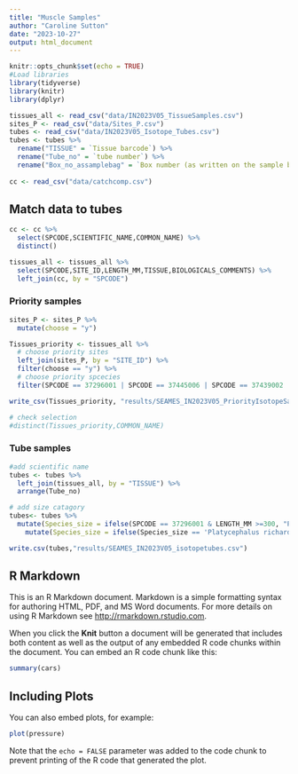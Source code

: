 ```yaml
---
title: "Muscle Samples"
author: "Caroline Sutton"
date: "2023-10-27"
output: html_document
---
```


```r
knitr::opts_chunk$set(echo = TRUE)
#Load libraries
library(tidyverse)
library(knitr)
library(dplyr)

tissues_all <- read_csv("data/IN2023V05_TissueSamples.csv")
sites_P <- read_csv("data/Sites_P.csv")
tubes <- read_csv("data/IN2023V05_Isotope_Tubes.csv")
tubes <- tubes %>% 
  rename("TISSUE" = `Tissue barcode`) %>% 
  rename("Tube_no" = `tube number`) %>% 
  rename("Box_no_assamplebag" = `Box number (as written on the sample bag)`)
  
cc <- read_csv("data/catchcomp.csv")
```

## Match data to tubes
```r
cc <- cc %>% 
  select(SPCODE,SCIENTIFIC_NAME,COMMON_NAME) %>%
  distinct()

tissues_all <- tissues_all %>% 
  select(SPCODE,SITE_ID,LENGTH_MM,TISSUE,BIOLOGICALS_COMMENTS) %>% 
  left_join(cc, by = "SPCODE")
```

### Priority samples
```r
sites_P <- sites_P %>% 
  mutate(choose = "y")

Tissues_priority <- tissues_all %>% 
  # choose priority sites
  left_join(sites_P, by = "SITE_ID") %>% 
  filter(choose == "y") %>% 
  # choose priority spcecies
  filter(SPCODE == 37296001 | SPCODE == 37445006 | SPCODE == 37439002 | SPCODE == 37038004 | SPCODE == 37287001 | SPCODE == 37228002| SPCODE == 37465006| SPCODE == 37330014| SPCODE == 37227001)

write_csv(Tissues_priority, "results/SEAMES_IN2023V05_PriorityIsotopeSampeles.csv")

# check selection
#distinct(Tissues_priority,COMMON_NAME)
```

### Tube samples
```r

#add scientific name
tubes <- tubes %>%
  left_join(tissues_all, by = "TISSUE") %>% 
  arrange(Tube_no) 

# add size catagory
tubes<- tubes %>% 
  mutate(Species_size = ifelse(SPCODE == 37296001 & LENGTH_MM >=300, "Platycephalus richardsoni_lg",SCIENTIFIC_NAME)) %>% 
    mutate(Species_size = ifelse(Species_size == 'Platycephalus richardsoni', "Platycephalus richardsoni_sm",Species_size)) 

write.csv(tubes,"results/SEAMES_IN2023V05_isotopetubes.csv")

```


## R Markdown

This is an R Markdown document. Markdown is a simple formatting syntax for authoring HTML, PDF, and MS Word documents. For more details on using R Markdown see <http://rmarkdown.rstudio.com>.

When you click the **Knit** button a document will be generated that includes both content as well as the output of any embedded R code chunks within the document. You can embed an R code chunk like this:

```r
summary(cars)
```

## Including Plots

You can also embed plots, for example:

```r
plot(pressure)
```

Note that the `echo = FALSE` parameter was added to the code chunk to prevent printing of the R code that generated the plot.
